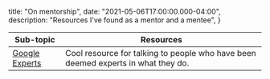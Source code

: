 
  title: "On mentorship",
  date: "2021-05-06T17:00:00.000-04:00",
  description: "Resources I've found as a mentor and a mentee",
}


| Sub-topic | Resources |
|-|-|
| [Google Experts](https://developers.google.com/community/experts/directory) | Cool resource for talking to people who have been deemed experts in what they do. |

